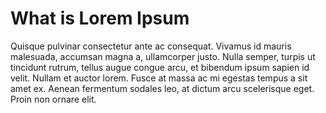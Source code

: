 # What is Lorem Ipsum

Quisque pulvinar consectetur ante ac consequat. Vivamus id mauris malesuada, accumsan magna a, ullamcorper justo.
Nulla semper, turpis ut tincidunt rutrum, tellus augue congue arcu, et bibendum ipsum sapien id velit. Nullam et auctor
lorem. Fusce at massa ac mi egestas tempus a sit amet ex. Aenean fermentum sodales leo, at dictum arcu scelerisque eget.
Proin non ornare elit. 